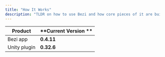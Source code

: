 ```yaml
---
title: "How It Works"
description: "TLDR on how to use Bezi and how core pieces of it are built "
---
```



| **Product**  | **Current Version              ** |
| ------------ | --------------------------------- |
| Bezi app     | **0.4.11**                        |
| Unity plugin | **0.32.6**                        |